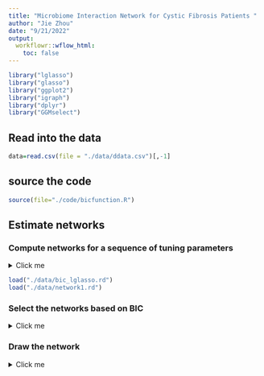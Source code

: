 ```yaml
---
title: "Microbiome Interaction Network for Cystic Fibrosis Patients "
author: "Jie Zhou"
date: "9/21/2022"
output:  
  workflowr::wflow_html:
    toc: false
---
```


```r
library("lglasso")
library("glasso")
library("ggplot2")
library("igraph")
library("dplyr")
library("GGMselect")
```

## Read into the data
```r
data=read.csv(file = "./data/ddata.csv")[,-1]
```
## source the code 
```r
source(file="./code/bicfunction.R")
```


## Estimate networks 

### Compute networks for a sequence of tuning parameters


<details>
<summary> Click me </summary>

```r
bic1=c()
rho=seq(0.01,5,length=50)
nu=1
```


```r
#### lglasso
network1=vector("list",length = length(rho))
for (j in 1:length(rho)){
  print(j)
result1=lglasso(data = data, rho = rho[j],heter=F)
network1[[j]]=result1$omega
bb1=-2*result1$ll +nu*length(which(result1$omega!=0))*log(nrow(data))
bic1=c(bic1,bb1)
}
```





```r
####  glasso
network2=vector("list",length = length(rho))
bic2=c()
  s=cov(data[,-c(1,2)])
    for (j in 1:length(rho)) {
      network2[[j]]=glasso(s=s,rho=rho[j])$wi
      bb2=bicfunction(data=data,G=network2[[j]],nu=1)
      bic2=c(bic2,bb2)
    }
```








```r
#### NH
network3=vector("list",length = length(rho))
bic3=c()
    for (j in 1:length(rho)) {
      network3[[j]]=addition(data=data,lambda=rho[j])
      aa=mle_net(data=data,priori=network3[[j]])
      bb3=bicfunction(data=data,G=aa)
      bic3=c(bic3,bb3)
    }
```







```r
#### CO1
network4=vector("list",length = length(rho))
bic4=c()

    for (j in 1:length(rho)) {
      network4[[j]]=selectFast(s,family="C01",K=2*rho[j])$C01$G
      bb4=bicfunction(data=data,G=network4[[j]])
      bic4=c(bic4,bb4)
    }
```





```r
#### LA
network5=vector("list",length = length(rho))
bic5=c()
    for (j in 1:length(rho)) {
      network5[[j]]=selectFast(s,family="LA",K=2*rho[j])$LA$G
      bb5=bicfunction(data=data,G=network5[[j]])
      bic5=c(bic5,bb5)
    }

```

</details>


```r
load("./data/bic_lglasso.rd")
load("./data/network1.rd")
```


### Select the networks based on BIC

<details>
<summary> Click me </summary>

```r
index1=which.min(bic1)
estnetwork1=network1[[index1]]
index2=which.min(bic2)
estnetwork2=network2[[index2]]
index3=which.min(bic1)
estnetwork3=network3[[index3]]
index4=which.min(bic1)
estnetwork4=network4[[index4]]
index5=which.min(bic1)
estnetwork5=network5[[index5]]
```
</details>

### Draw the network


<details>
<summary> Click me </summary>

```r
#### lglasso
family=colnames(data)[-c(1,2)]
family1=family
l=length(family)
for (i in 1:l) {
  if (i%%2==0) {family1[i]=""} 
}
N=ifelse(estnetwork1==0,0,1)
g2=graph_from_adjacency_matrix(adjmatrix = t(N), mode = "directed",diag = F)
V(g2)$degree = degree(g2)
V(g2)$name=family
node_list=get.data.frame(g2,what="vertices")
edge_list=get.data.frame(g2,what="edges")
group=rep(1,nrow(edge_list))
edge_list=cbind(edge_list,group)
all_nodes <- sort(node_list$name)
plot_data <- edge_list %>% mutate(
  to = factor(to, levels = all_nodes),
  from = factor(from, levels = all_nodes))
#png(filename = paste("networkcommon_he", ".png", sep = ""))[1,]
ggplot(plot_data, aes(x = from, y = to, fill = group))  +
  geom_raster() +
  theme_bw(base_size = 11, base_family = "serif", base_line_size = 1) +
  # Because we need the x and y axis to display every node,
  # not just the nodes that have connections to each other,
  # make sure that ggplot does not drop unused factor levels
  # scale_x_discrete(drop = FALSE) +
  scale_x_discrete(labels=family1) +
  scale_y_discrete(labels=family1) +
  labs(x="Taxon",y="Taxon")+
  theme(
    # Rotate the x-axis lables so they are legible
    axis.text.x = element_text(angle = 270, hjust = 0),
    # Force the plot into a square aspect ratio
    aspect.ratio = 1,
    # Hide the legend (optional)
    legend.position = "none")
#dev.off()
```






```r
#### glasso
family=colnames(data)[-c(1,2)]
family1=family
l=length(family)
for (i in 1:l) {
  if (i%%2==0) {family1[i]=""} 
}
N=ifelse(estnetwork2==0,0,1)
g2=graph_from_adjacency_matrix(adjmatrix = t(N), mode = "directed",diag = F)
V(g2)$degree = degree(g2)
V(g2)$name=family
node_list=get.data.frame(g2,what="vertices")
edge_list=get.data.frame(g2,what="edges")
group=rep(1,nrow(edge_list))
edge_list=cbind(edge_list,group)
all_nodes <- sort(node_list$name)
plot_data <- edge_list %>% mutate(
  to = factor(to, levels = all_nodes),
  from = factor(from, levels = all_nodes))
#png(filename = paste("networkcommon_he", ".png", sep = ""))[1,]
ggplot(plot_data, aes(x = from, y = to, fill = group))  +
  geom_raster() +
  theme_bw(base_size = 11, base_family = "serif", base_line_size = 1) +
  # Because we need the x and y axis to display every node,
  # not just the nodes that have connections to each other,
  # make sure that ggplot does not drop unused factor levels
  # scale_x_discrete(drop = FALSE) +
  scale_x_discrete(labels=family1) +
  scale_y_discrete(labels=family1) +
  labs(x="Taxon",y="Taxon")+
  theme(
    # Rotate the x-axis lables so they are legible
    axis.text.x = element_text(angle = 270, hjust = 0),
    # Force the plot into a square aspect ratio
    aspect.ratio = 1,
    # Hide the legend (optional)
    legend.position = "none")
#dev.off()
```




```r
#### NH
family=colnames(data)[-c(1,2)]
family1=family
l=length(family)
for (i in 1:l) {
  if (i%%2==0) {family1[i]=""} 
}
N=ifelse(estnetwork3==0,0,1)
g2=graph_from_adjacency_matrix(adjmatrix = t(N), mode = "directed",diag = F)
V(g2)$degree = degree(g2)
V(g2)$name=family
node_list=get.data.frame(g2,what="vertices")
edge_list=get.data.frame(g2,what="edges")
group=rep(1,nrow(edge_list))
edge_list=cbind(edge_list,group)
all_nodes <- sort(node_list$name)
plot_data <- edge_list %>% mutate(
  to = factor(to, levels = all_nodes),
  from = factor(from, levels = all_nodes))
#png(filename = paste("networkcommon_he", ".png", sep = ""))[1,]
ggplot(plot_data, aes(x = from, y = to, fill = group))  +
  geom_raster() +
  theme_bw(base_size = 11, base_family = "serif", base_line_size = 1) +
  # Because we need the x and y axis to display every node,
  # not just the nodes that have connections to each other,
  # make sure that ggplot does not drop unused factor levels
  # scale_x_discrete(drop = FALSE) +
  scale_x_discrete(labels=family1) +
  scale_y_discrete(labels=family1) +
  labs(x="Taxon",y="Taxon")+
  theme(
    # Rotate the x-axis lables so they are legible
    axis.text.x = element_text(angle = 270, hjust = 0),
    # Force the plot into a square aspect ratio
    aspect.ratio = 1,
    # Hide the legend (optional)
    legend.position = "none")
#dev.off()
```







```r
#### CO1
family=colnames(data)[-c(1,2)]
family1=family
l=length(family)
for (i in 1:l) {
  if (i%%2==0) {family1[i]=""} 
}
N=ifelse(estnetwork4==0,0,1)
g2=graph_from_adjacency_matrix(adjmatrix = t(N), mode = "directed",diag = F)
V(g2)$degree = degree(g2)
V(g2)$name=family
node_list=get.data.frame(g2,what="vertices")
edge_list=get.data.frame(g2,what="edges")
group=rep(1,nrow(edge_list))
edge_list=cbind(edge_list,group)
all_nodes <- sort(node_list$name)
plot_data <- edge_list %>% mutate(
  to = factor(to, levels = all_nodes),
  from = factor(from, levels = all_nodes))
#png(filename = paste("networkcommon_he", ".png", sep = ""))[1,]
ggplot(plot_data, aes(x = from, y = to, fill = group))  +
  geom_raster() +
  theme_bw(base_size = 11, base_family = "serif", base_line_size = 1) +
  # Because we need the x and y axis to display every node,
  # not just the nodes that have connections to each other,
  # make sure that ggplot does not drop unused factor levels
  # scale_x_discrete(drop = FALSE) +
  scale_x_discrete(labels=family1) +
  scale_y_discrete(labels=family1) +
  labs(x="Taxon",y="Taxon")+
  theme(
    # Rotate the x-axis lables so they are legible
    axis.text.x = element_text(angle = 270, hjust = 0),
    # Force the plot into a square aspect ratio
    aspect.ratio = 1,
    # Hide the legend (optional)
    legend.position = "none")
#dev.off()
```





```r
#### LA
family=colnames(data)[-c(1,2)]
family1=family
l=length(family)
for (i in 1:l) {
  if (i%%2==0) {family1[i]=""} 
}
N=ifelse(estnetwork5==0,0,1)
g2=graph_from_adjacency_matrix(adjmatrix = t(N), mode = "directed",diag = F)
V(g2)$degree = degree(g2)
V(g2)$name=family
node_list=get.data.frame(g2,what="vertices")
edge_list=get.data.frame(g2,what="edges")
group=rep(1,nrow(edge_list))
edge_list=cbind(edge_list,group)
all_nodes <- sort(node_list$name)
plot_data <- edge_list %>% mutate(
  to = factor(to, levels = all_nodes),
  from = factor(from, levels = all_nodes))
#png(filename = paste("networkcommon_he", ".png", sep = ""))[1,]
ggplot(plot_data, aes(x = from, y = to, fill = group))  +
  geom_raster() +
  theme_bw(base_size = 11, base_family = "serif", base_line_size = 1) +
  # Because we need the x and y axis to display every node,
  # not just the nodes that have connections to each other,
  # make sure that ggplot does not drop unused factor levels
  # scale_x_discrete(drop = FALSE) +
  scale_x_discrete(labels=family1) +
  scale_y_discrete(labels=family1) +
  labs(x="Taxon",y="Taxon")+
  theme(
    # Rotate the x-axis lables so they are legible
    axis.text.x = element_text(angle = 270, hjust = 0),
    # Force the plot into a square aspect ratio
    aspect.ratio = 1,
    # Hide the legend (optional)
    legend.position = "none")
#dev.off()
```
</details>
